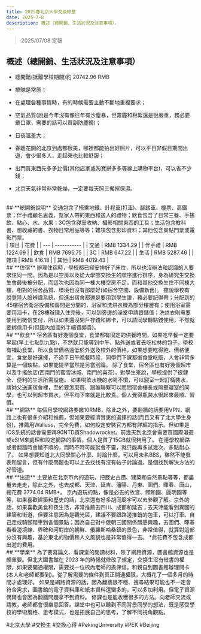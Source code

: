 ```yaml
---
title: 2025春北京大學交換綜整
date: 2025-7-8
description: 概述（總開銷、生活狀況及注意事項）。
---
```

>2025/07/08 定稿


##  **概述（總開銷、生活狀況及注意事項）**

- 總開銷(抵離學校期間)約 20742.96 RMB

- 插隊是常態；

- 在處理各種事情時，有的時候需要主動不斷地重複要求；

- 空氣品質(說是今年沒有像往年有沙塵暴，但霧霾和棉絮還是很嚴重，務必要戴口罩，需要的話可以買副防塵鏡)；

- 日夜溫差大；

- 春暖花開的北京到處都很美，哪裡都能拍出好照片，可以平日非假日期間出遊，會少很多人，走起來也比較舒服；

- 出門買東西先多多比價(其他店家或淘寶拼多多等線上購物平台)，可以省不少錢；

- 北京天氣非常非常乾燥，一定要每天照三餐擦保濕。
<br/>
## **總開銷說明**
交通包含了搭乘地鐵、計程車(打車)、腳踏車、機票、高鐵票；伴手禮顧名思義，幫家人帶的東西和送人的禮物；飲食包含了日常三餐、手搖飲、點心、水、水果；3C包含寢室收納、攝影相關東西的工具；生活包含教科書、想收藏的書、衣物日常用品等等；雜項包含影印資料；其他包含景點門票或電影門票。
<br/>
| 項目  | 花費          |
| --- | ----------- |
| 交通  | RMB 1334.29 |
| 伴手禮 | RMB 1224.69 |
| 飲食  | RMB 7695.75 |
| 3C  | RMB 647.22  |
| 生活  | RMB 5287.46 |
| 雜項  | RMB 416.18  |
| 其他  | RMB 4019.43 |
<br/>
## **住宿**
辦理住宿時，學校都已經安排好了床位，所以也沒辦法和認識的人要求住同一間。因為是以空房以及從大學部交換生的順序進行排序，身為研究生交換生會最後被分配，而這次也因為同一棟大樓空房不足，而和其他交換生住不同棟大樓，相對的宿舍品質、環境也沒有那麼好(如宿舍空間、設備新舊)。
雖說學校有說登陸人臉辨識系統，但進出宿舍都還是要用到學生證，務必要記得帶；分配到的45樓宿舍衛浴設備和房間是分開的，浴室和洗烘衣機為部分樓層有；使用浴室需要用浴卡，在28樓辦理入住完後，可以到旁邊的澡堂申請跟儲值；洗烘衣則需要使用到微信支付，所以如果還沒開戶存錢和綁卡，可以請同學轉點錢使用，不然就要綁信用卡(但國內加國外手續費頗貴)。
<br/>
## **飲食**
宿舍區有好幾個食堂，食堂都有固定的供餐時間，如果吃早餐一定要早起(早上七點到九點)，不然就只能等到中午、點外送或者去吃松林的包子。學校有補助食堂，所以食堂價格遠低於外送及校外的價格，如果想要吃得飽、價格便宜，食堂是好選擇，不過平日午晚餐時段，同學們下課都衝食堂吃飯，人會非常多算是一個缺點，如果能提早當然是另當別論。
除了食堂，宿舍區也有好幾個超市以及手搖飲店(西南門的蜜雪冰城、南門的喜茶)，對學生來說，學校提供了很健全、便利的生活所需設施。
如果喝飲水機的水喝不慣，可以寢室一起訂桶裝水，請師父送進宿舍裡，至於要怎麼買、跟誰聯繫可以問問宿舍樓長或隔壁寢室的同學，也可以到超市買水，但平均下來就是比較貴。個人覺得瓶裝水很起來最順、習慣。
<br/>
## **網路**
每個月學校網路要繳10RMB，除此之外，要翻牆的話要用VPN，網路上也有很多介紹和推薦，但如果要經濟實惠的選擇的話(而且又有了北大學生身份)，推薦用Walless，完全免費，如何設定安裝官方都有詳細的指示。但如果是IOS系統的話會需要再90NTD買Shadowrocket。前幾天到北京會需要買國際漫遊或eSIM來處理和設定網路的事情，個人是買了15GB就很夠用了。
在連學校網路或者翻牆時會蠻不順的，而時不時可能就會不靈，就只能再多試幾次、多點耐心了。
如果想要知道北大同學關心什麼、討論什麼，可以用未名BBS，雖然不能發表和留言，但有什麼問題也可以上去找找有沒有帖子討論過。是個找到解決方法的好管道。
<br/>
## **出遊**
主要放在北京市內的遊玩，把歷史古蹟、建築和自然景點等等，都盡量去走走，除此之外，也去成都、天津、延吉、瀋陽、丹東、圖們、暉春、唐山，總花費 3774.04 RMB*。
京內遊玩的點，像是必去的故宮、頤和園、圓明園等等，如果喜歡建築和歷史的話，北京還有好多胡同廟宇可以去參觀了解。京外的話，如果喜歡美食和夜生活，非常推薦去四川、成都和延吉；去天津能看到異國的建築和街道，但要注意因為是觀光區，建議不要跟路邊推銷的包車，可以打車、自己走或騎腳踏車到各個景點；因為自己對中俄朝三國關係頗感興趣，去圖們、暉春看看邊境線、界碑和河對岸的朝鮮、俄羅斯哈桑鎮的景色，非常值得，就算對這部分沒有興趣，基於東北的物價和人文風貌也是非常值得一去。
*此花費不包含成都出遊的費用。
<br/>
## **學業**
為了要寫論文、看課堂的閱讀材料，除了網路資源，圖書館資源也是頗重要。但北大圖書館在 2023 年的時候就修改了規定，交換生沒有借書的權限，如果要開通權限，需要找一位校內老師的擔保信，和親自到圖書館辦理開卡(本人和老師都要到)。從了解需要的條件到真正開通權限，大概花了一個多月的時間才處理好。
如果是網路資源的話，因為翻牆很不穩、搜尋結果可能也不一定會符合需求，圖書館的電子資料庫和紙本資料還蠻多的，可以多加利用。但電子資源偶爾也會因為翻牆問題拿不到資料。
修課也是能收穫很多的方法。向老師交流或請教，老師都會很樂意回答。課堂中也可以聽到不同背景同學的想法，既是感受學校的學術風格、思考模式，也是拓展自己的思考，了解不同視角觀點。
<br/>

#北京大學 #交換生 #交換心得 #PekingUniversity #PEK #Beijing